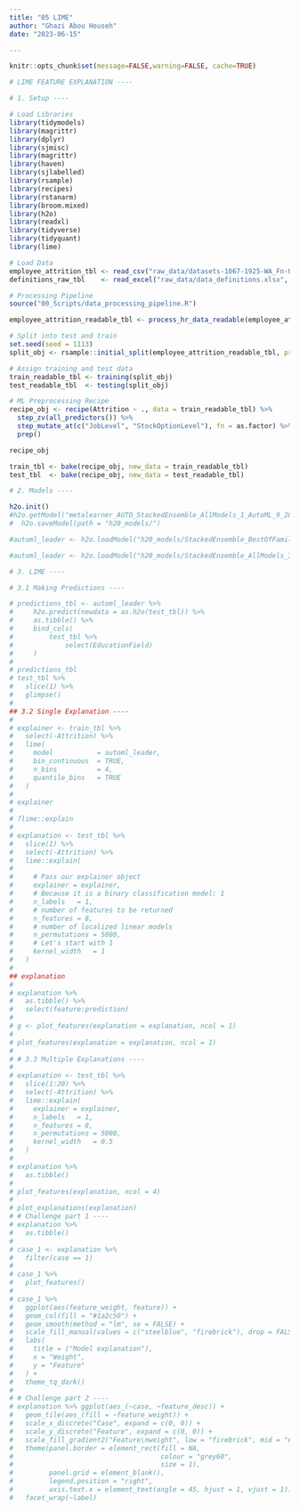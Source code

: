 ```yaml
---
title: "05 LIME"
author: "Ghazi Abou Househ"
date: "2023-06-15"

---
```


```r
knitr::opts_chunk$set(message=FALSE,warning=FALSE, cache=TRUE)
```


```r
# LIME FEATURE EXPLANATION ----

# 1. Setup ----

# Load Libraries 
library(tidymodels)
library(magrittr)
library(dplyr)
library(sjmisc)
library(magrittr)
library(haven)
library(sjlabelled)
library(rsample)
library(recipes)
library(rstanarm)
library(broom.mixed)
library(h2o)
library(readxl)
library(tidyverse)
library(tidyquant)
library(lime)
```

```r

# Load Data
employee_attrition_tbl <- read_csv("raw_data/datasets-1067-1925-WA_Fn-UseC_-HR-Employee-Attrition.csv")
definitions_raw_tbl    <- read_excel("raw_data/data_definitions.xlsx", sheet = 1, col_names = FALSE)

# Processing Pipeline
source("00_Scripts/data_processing_pipeline.R")

employee_attrition_readable_tbl <- process_hr_data_readable(employee_attrition_tbl, definitions_raw_tbl)

# Split into test and train
set.seed(seed = 1113)
split_obj <- rsample::initial_split(employee_attrition_readable_tbl, prop = 0.85)

# Assign training and test data
train_readable_tbl <- training(split_obj)
test_readable_tbl  <- testing(split_obj)

# ML Preprocessing Recipe 
recipe_obj <- recipe(Attrition ~ ., data = train_readable_tbl) %>%
  step_zv(all_predictors()) %>%
  step_mutate_at(c("JobLevel", "StockOptionLevel"), fn = as.factor) %>% 
  prep()

recipe_obj

train_tbl <- bake(recipe_obj, new_data = train_readable_tbl)
test_tbl  <- bake(recipe_obj, new_data = test_readable_tbl)

```

```r


# 2. Models ----

h2o.init()
#h2o.getModel("metalearner_AUTO_StackedEnsemble_AllModels_1_AutoML_9_20220524_185544") %>% 
#  h2o.saveModel(path = "h20_models/")

#automl_leader <- h2o.loadModel("h20_models/StackedEnsemble_BestOfFamily_1_AutoML")

#automl_leader <- h2o.loadModel("h20_models/StackedEnsemble_AllModels_3_AutoML_1_20230612_154953 - Copy")


```

```r

# 3. LIME ----

# 3.1 Making Predictions ----

# predictions_tbl <- automl_leader %>% 
#     h2o.predict(newdata = as.h2o(test_tbl)) %>%
#     as.tibble() %>%
#     bind_cols(
#         test_tbl %>%
#             select(EducationField)
#     )
# 
# predictions_tbl
# test_tbl %>%
#   slice(1) %>%
#   glimpse()
# 
## 3.2 Single Explanation ----
# 
# explainer <- train_tbl %>%
#   select(-Attrition) %>%
#   lime(
#     model           = automl_leader,
#     bin_continuous  = TRUE,
#     n_bins          = 4,
#     quantile_bins   = TRUE
#   )
# 
# explainer
# 
# ?lime::explain
# 
# explanation <- test_tbl %>%
#   slice(1) %>%
#   select(-Attrition) %>%
#   lime::explain(
#     
#     # Pass our explainer object
#     explainer = explainer,
#     # Because it is a binary classification model: 1
#     n_labels   = 1,
#     # number of features to be returned
#     n_features = 8,
#     # number of localized linear models
#     n_permutations = 5000,
#     # Let's start with 1
#     kernel_width   = 1
#   )
# 
## explanation
# 
# explanation %>%
#   as.tibble() %>%
#   select(feature:prediction) 
# 
# g <- plot_features(explanation = explanation, ncol = 1)
# 
# plot_features(explanation = explanation, ncol = 1)
# 
# # 3.3 Multiple Explanations ----
# 
# explanation <- test_tbl %>%
#   slice(1:20) %>%
#   select(-Attrition) %>%
#   lime::explain(
#     explainer = explainer,
#     n_labels   = 1,
#     n_features = 8,
#     n_permutations = 5000,
#     kernel_width   = 0.5
#   )
# 
# explanation %>%
#   as.tibble()
# 
# plot_features(explanation, ncol = 4)
# 
# plot_explanations(explanation)
# # Challenge part 1 ----
# explanation %>% 
#   as.tibble()
# 
# case_1 <- explanation %>%
#   filter(case == 1)
# 
# case_1 %>%
#   plot_features()
# 
# case_1 %>%
#   ggplot(aes(feature_weight, feature)) +
#   geom_col(fill = "#1a2c50") +
#   geom_smooth(method = "lm", se = FALSE) +
#   scale_fill_manual(values = c("steelblue", "firebrick"), drop = FALSE) +
#   labs(
#     title = ("Model explanation"),
#     x = "Weight",
#     y = "Feature"
#   ) +
#   theme_tq_dark()
# 
# # Challenge part 2 ----
# explanation %>% ggplot(aes_(~case, ~feature_desc)) +
#   geom_tile(aes_(fill = ~feature_weight)) + 
#   scale_x_discrete("Case", expand = c(0, 0)) +
#   scale_y_discrete("Feature", expand = c(0, 0)) +
#   scale_fill_gradient2("Feature\nweight", low = "firebrick", mid = "#f7f7f7", high = "steelblue") +
#   theme(panel.border = element_rect(fill = NA,
#                                     colour = "grey60",
#                                     size = 1),
#         panel.grid = element_blank(),
#         legend.position = "right",
#         axis.text.x = element_text(angle = 45, hjust = 1, vjust = 1)) +
#   facet_wrap(~label)

```